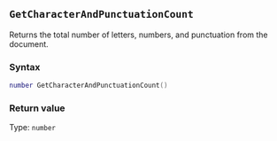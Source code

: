 ::: {.minipage data-latex="{\textwidth}"}
## `GetCharacterAndPunctuationCount`

Returns the total number of letters, numbers, and punctuation from the document.

### Syntax {-}

``` .lua
number GetCharacterAndPunctuationCount()
```

### Return value {-}

Type: `number`
:::
